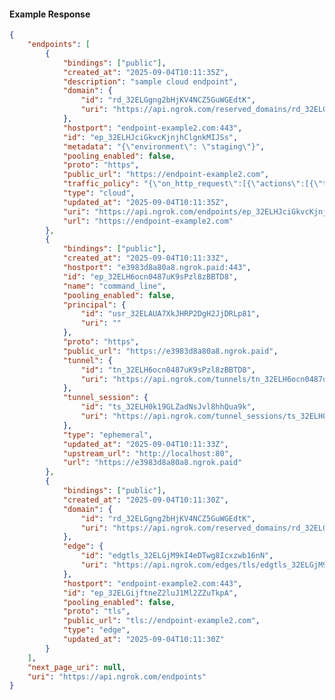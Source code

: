 #### Example Response

```json
{
	"endpoints": [
		{
			"bindings": ["public"],
			"created_at": "2025-09-04T10:11:35Z",
			"description": "sample cloud endpoint",
			"domain": {
				"id": "rd_32ELGgng2bHjKV4NCZ5GuWGEdtK",
				"uri": "https://api.ngrok.com/reserved_domains/rd_32ELGgng2bHjKV4NCZ5GuWGEdtK"
			},
			"hostport": "endpoint-example2.com:443",
			"id": "ep_32ELHJciGkvcKjnjhClgnkMIJSs",
			"metadata": "{\"environment\": \"staging\"}",
			"pooling_enabled": false,
			"proto": "https",
			"public_url": "https://endpoint-example2.com",
			"traffic_policy": "{\"on_http_request\":[{\"actions\":[{\"type\":\"deny\",\"config\":{\"status_code\":404}}]}]}",
			"type": "cloud",
			"updated_at": "2025-09-04T10:11:35Z",
			"uri": "https://api.ngrok.com/endpoints/ep_32ELHJciGkvcKjnjhClgnkMIJSs",
			"url": "https://endpoint-example2.com"
		},
		{
			"bindings": ["public"],
			"created_at": "2025-09-04T10:11:33Z",
			"hostport": "e3983d8a80a8.ngrok.paid:443",
			"id": "ep_32ELH6ocn0487uK9sPzl8zBBTD8",
			"name": "command_line",
			"pooling_enabled": false,
			"principal": {
				"id": "usr_32ELAUA7XkJHRP2DgH2JjDRLp81",
				"uri": ""
			},
			"proto": "https",
			"public_url": "https://e3983d8a80a8.ngrok.paid",
			"tunnel": {
				"id": "tn_32ELH6ocn0487uK9sPzl8zBBTD8",
				"uri": "https://api.ngrok.com/tunnels/tn_32ELH6ocn0487uK9sPzl8zBBTD8"
			},
			"tunnel_session": {
				"id": "ts_32ELH0k19GLZadNsJvl8hhQua9k",
				"uri": "https://api.ngrok.com/tunnel_sessions/ts_32ELH0k19GLZadNsJvl8hhQua9k"
			},
			"type": "ephemeral",
			"updated_at": "2025-09-04T10:11:33Z",
			"upstream_url": "http://localhost:80",
			"url": "https://e3983d8a80a8.ngrok.paid"
		},
		{
			"bindings": ["public"],
			"created_at": "2025-09-04T10:11:30Z",
			"domain": {
				"id": "rd_32ELGgng2bHjKV4NCZ5GuWGEdtK",
				"uri": "https://api.ngrok.com/reserved_domains/rd_32ELGgng2bHjKV4NCZ5GuWGEdtK"
			},
			"edge": {
				"id": "edgtls_32ELGjM9kI4eDTwg8Icxzwb16nN",
				"uri": "https://api.ngrok.com/edges/tls/edgtls_32ELGjM9kI4eDTwg8Icxzwb16nN"
			},
			"hostport": "endpoint-example2.com:443",
			"id": "ep_32ELGijftneZ2luJ1Ml2ZZuTkpA",
			"pooling_enabled": false,
			"proto": "tls",
			"public_url": "tls://endpoint-example2.com",
			"type": "edge",
			"updated_at": "2025-09-04T10:11:30Z"
		}
	],
	"next_page_uri": null,
	"uri": "https://api.ngrok.com/endpoints"
}
```
